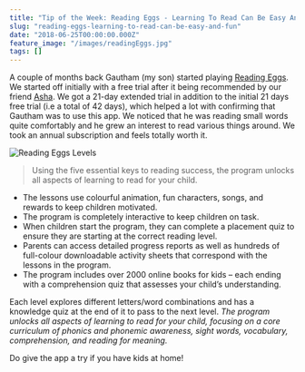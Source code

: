 ```yaml
---
title: "Tip of the Week: Reading Eggs - Learning To Read Can Be Easy And Fun"
slug: "reading-eggs-learning-to-read-can-be-easy-and-fun"
date: "2018-06-25T00:00:00.000Z"
feature_image: "/images/readingEggs.jpg"
tags: []
---
```


A couple of months back Gautham (my son) started playing [Reading Eggs](https://readingeggs.com.au/). We started off initially with a free trial after it being recommended by our friend [Asha](https://www.facebook.com/asha.maria.90). We got a 21-day extended trial in addition to the initial 21 days free trial (i.e a total of 42 days), which helped a lot with confirming that Gautham was to use this app. We noticed that he was reading small words quite comfortably and he grew an interest to read various things around. We took an annual subscription and feels totally worth it.

![Reading Eggs Levels](/images/readingEggs_Levels.jpg)

> Using the five essential keys to reading success, the program unlocks all aspects of learning to read for your child.

*   The lessons use colourful animation, fun characters, songs, and rewards to keep children motivated.
*   The program is completely interactive to keep children on task.
*   When children start the program, they can complete a placement quiz to ensure they are starting at the correct reading level.
*   Parents can access detailed progress reports as well as hundreds of full-colour downloadable activity sheets that correspond with the lessons in the program.
*   The program includes over 2000 online books for kids – each ending with a comprehension quiz that assesses your child’s understanding.

Each level explores different letters/word combinations and has a knowledge quiz at the end of it to pass to the next level. _The program unlocks all aspects of learning to read for your child, focusing on a core curriculum of phonics and phonemic awareness, sight words, vocabulary, comprehension, and reading for meaning._

Do give the app a try if you have kids at home!